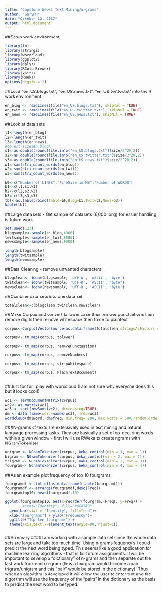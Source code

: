 ```yaml
---
title: "Capstone Week2 Text Mining/n-grams"
author: "GaryFH"
date: "October 12, 2017"
output: html_document
---
```


##Setup work environment

```r
library(tm)
library(stringi)
library(wordcloud)
library(ggplot2)
library(dplyr)
library(RColorBrewer)
library(knitr)
library(RWeka)
options(digits = 2)
```

##Load "en_US.blogs.txt", "en_US.news.txt", "en_US.twitter.txt" into the R work environment

```r

en_blog <- readLines(file("en_US.blogs.txt"), skipNul = TRUE)
en_twit <- readLines(file("en_US.twitter.txt"), skipNul = TRUE)
en_news <- readLines(file("en_US.news.txt"), skipNul = TRUE)


```



##Look at data sets

```r
l1<-length(en_blog)
l2<-length(en_twit)
l3<-length(en_news)
#object.size(en_blog)
s1<-as.double(round(file.info("en_US.blogs.txt")$size/2^20,2))
s2<-as.double(round(file.info("en_US.twitter.txt")$size/2^20,2))
s3<-as.double(round(file.info("en_US.news.txt")$size/2^20,2))
w1<-sum(stri_count_words(en_blog))
w2<-sum(stri_count_words(en_twit))
w3<-sum(stri_count_words(en_news))

b0<-c("Number of LINES","FileSize in MB","Number of WORDS")
b1<-c(l1,s1,w1)
b2<-c(l2,s2,w2)
b3<-c(l3,s3,w3)
tbl<-as.table(rbind(Table=b0,Blog=b1,Twit=b2,News=b3))
kable(tbl)

```



##Large data sets - Get sample of datasets (6,000 long) for easier handling is future work

```r
set.seed(123)
blogsample<-sample(en_blog,6000)
twitsample<-sample(en_twit,6000)
newssample<-sample(en_news,6000)

length(blogsample)
length(twitsample)
length(newssample)

```



##Data Cleaning - remove unwanted characters

```r
blogclean<- iconv(blogsample, 'UTF-8', 'ASCII', "byte")
twitclean<- iconv(twitsample, 'UTF-8', 'ASCII', "byte")
newsclean<- iconv(newssample, 'UTF-8', 'ASCII', "byte")

```


##Combine data sets into one data set

```r

totalclean<-c(blogclean,twitclean,newsclean)

```



##Make Corpus and convert to lower case then remove punctuations then remove digits then remove whitespace then force to plaintext


```r

corpus<-Corpus(VectorSource(as.data.frame(totalclean,stringsAsFactors = FALSE)))

corpus<- tm_map(corpus, tolower)

corpus<- tm_map(corpus, removePunctuation)

corpus<- tm_map(corpus, removeNumbers)

corpus<- tm_map(corpus, stripWhitespace)

corpus<- tm_map(corpus, PlainTextDocument)



```

##Just for fun,  play with wordcloud (I am not sure why everyone does this but it looks cool!)

```r
wc1 <- TermDocumentMatrix(corpus)
wc2<- as.matrix(wc1)
wc3 <- sort(rowSums(wc2), decreasing=TRUE) 
dm <- data.frame(word=names(wc3), freq=wc3)
wordcloud(dm$word, dm$freq, min.freq= 200, max.words = 500,random.order=TRUE, colors=brewer.pal(6, "Dark2"))

```




###N-grams of texts are extensively used in text mining and natural language processing tasks. They are basically a set of co-occuring words within a given window - first I will use RWeka to create ngrams with NGramTokenizer

```r
unigram <- NGramTokenizer(corpus, Weka_control(min = 1, max = 1))
bigram <- NGramTokenizer(corpus, Weka_control(min = 2, max = 2))
trigram <- NGramTokenizer(corpus, Weka_control(min = 3, max = 3))
fourgram<- NGramTokenizer(corpus, Weka_control(min = 4, max = 4))

```




##As an example plot frequency of top 10 fourgrams

```r
fourgramdf <- tbl_df(as.data.frame((table(fourgram))))
fourgramdf <- arrange(fourgramdf,desc(Freq))
fourgramtop10<-head(fourgramdf,10)

ggplot(fourgramtop10, aes(x=reorder(fourgram,-Freq), y=Freq)) +
        #stat="Identity", fill="#0047AB"
  geom_bar(stat = "Identity", fill="red")+
  xlab("fourgrams") + ylab("Frequency")+
  ggtitle("Top ten fourgrams") +
  theme(axis.text.x=element_text(angle=90, hjust=1))



```


##Summary
####I am working with a sample data set since the whole data sets are large and take too much time. Using n-grams fequency's I could predict the next word being typed. This seems like a good application for machine learning algorithms - that is for future assignments. It will be important to develop a "dictionary" of n-grams and then separate out the last work from each n-gram (thus a fourgram would become a pair trigram/unigram and this "pair" would be stored in the dictionary).   Thus when an algorithm is developed it will allow the user to enter text and the algorithm will use the frequency of the "pairs" in the dictionary as the basis to predict the next word to be typed.



